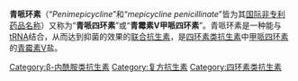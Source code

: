 {{medical}}
{{drugbox
| IUPAC_name        = 
| image             = Penimepicycline.svg
| CAS_number_Ref = {{cascite|correct|??}}
| CAS_number        = 4599-60-4
| ATC_prefix        = J01
| ATC_suffix        = AA10 
| PubChem           = 5464323
| ChEBI_Ref = {{ebicite|changed|EBI}}
| ChEBI = 75258
| DrugBank =  
| ChemSpiderID_Ref = {{chemspidercite|correct|chemspider}}
| ChemSpiderID = 16736440
| KEGG_Ref = {{keggcite|correct|kegg}}
| KEGG = D07233
| C = 45 | H = 56 | N = 6 | O = 14 | S = 1
| molecular_weight  = 937.024 g/mol
| bioavailability   = 
| protein_bound     = 
| metabolism        = 
| elimination_half-life = 
| excretion         = 
| pregnancy_AU      =  <!-- A / B1 / B2 / B3 / C / D / X -->
| pregnancy_US      =  <!-- A / B            / C / D / X -->
| pregnancy_category=  
| legal_AU          =  <!-- Unscheduled / S2 / S3 / S4 / S5 / S6 / S7 / S8 / S9 -->
| legal_CA          =  <!--             / Schedule I, II, III, IV, V, VI, VII, VIII -->
| legal_UK          =  <!-- GSL         / P       / POM / CD / Class A, B, C -->
| legal_US          =  <!-- OTC                   / Rx-only  / Schedule I, II, III, IV, V -->
| legal_status      = 
| routes_of_administration = 口服、[[肌肉注射|肌肉注射]]
}}
'''青哌环素'''（“''Penimepicycline''”和“''mepicycline penicillinate''”皆为其[[国际非专利药品名称|国际非专利药品名称]]）又称为“'''青哌四环素'''”或“'''青霉素V甲哌四环素'''”。青哌环素是一种能与[[tRNA|tRNA]]结合，从而达到抑菌的效果的[[联合抗生素|联合抗生素]]，是[[四环素类抗生素|四环素类抗生素]]中[[甲哌四环素|甲哌四环素]]的[[青霉素V|青霉素V]]盐。

{{蛋白质合成抑制剂类抗生素}}
{{antibiotic-stub}}

[[Category:β-内酰胺类抗生素|Category:β-内酰胺类抗生素]]
[[Category:复方抗生素|Category:复方抗生素]]
[[Category:四环素类抗生素|Category:四环素类抗生素]]